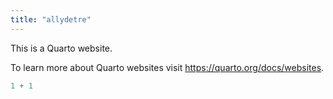 ```yaml
---
title: "allydetre"
---
```


This is a Quarto website.

To learn more about Quarto websites visit <https://quarto.org/docs/websites>.

```r
1 + 1
```
